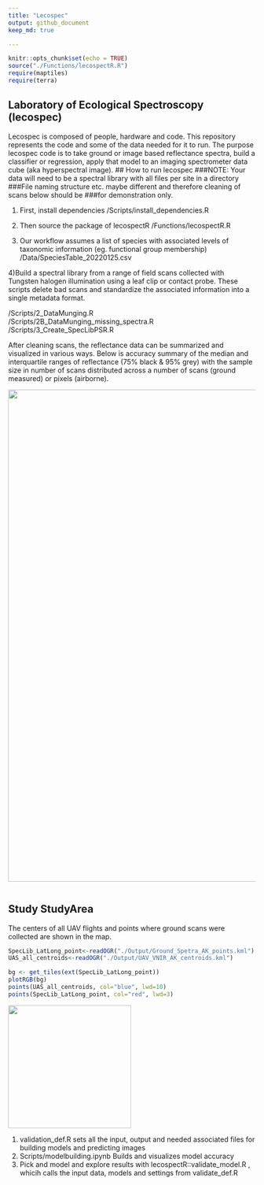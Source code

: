 ```yaml
---
title: "Lecospec"
output: github_document
keep_md: true

---
```


```r
knitr::opts_chunk$set(echo = TRUE)
source("./Functions/lecospectR.R")
require(maptiles)
require(terra)
```
## Laboratory of Ecological Spectroscopy (lecospec)
Lecospec is composed of people, hardware and code. This repository represents the code and some of the data needed for 
it to run. The purpose lecospec code is to take ground or image based reflectance spectra, build a classifier or regression,
apply that model to an imaging spectrometer data cube (aka hyperspectral image). 
## How to run lecospec 
###NOTE: Your data will need to be a spectral library with all files per site in a directory
###File naming structure etc. maybe different and therefore cleaning of scans below should be
###for demonstration only.

1) First, install dependencies 
/Scripts/install_dependencies.R

2) Then source the package of lecospectR 
/Functions/lecospectR.R

3) Our workflow assumes a list of species with associated levels of taxonomic information (eg. functional group membership) 
/Data/SpeciesTable_20220125.csv

4)Build a spectral library from a range of field scans collected with Tungsten halogen illumination using a leaf clip or contact probe. 
These scripts delete bad scans and standardize the associated information into a single metadata format. 

/Scripts/2_DataMunging.R                                     
/Scripts/2B_DataMunging_missing_spectra.R   
/Scripts/3_Create_SpecLibPSR.R

After cleaning scans, the reflectance data can be summarized and visualized in various ways. Below is accuracy
summary of the median and interquartile ranges of reflectance (75% black & 95% grey) with the sample size in 
number of scans distributed across a number of scans (ground measured) or pixels (airborne).

<img src="./Output/Fnc_grp1_spectral_profiles_PFT_IMG_SPECTRA_ALL.jpg" width="1000" height="1000">

```r

```

## Study StudyArea
The centers of all UAV flights and points where ground scans were collected are shown in the map.
```r
SpecLib_LatLong_point<-readOGR("./Output/Ground_Spetra_AK_points.kml") 
UAS_all_centroids<-readOGR("./Output/UAV_VNIR_AK_centroids.kml") 

bg <- get_tiles(ext(SpecLib_LatLong_point))
plotRGB(bg)
points(UAS_all_centroids, col="blue", lwd=10)
points(SpecLib_LatLong_point, col="red", lwd=3)

```
<img src="./Output/StudyAreaGround_Airborne_Spectra_Locs.jpg" width="250" height="250">

1) validation_def.R sets all the input, output and needed associated files for building models and predicting images
2) Scripts/modelbuilding.ipynb Builds and visualizes model accuracy
3) Pick and model and explore results with lecospectR::validate_model.R , whicih calls the input data, models and settings from validate_def.R


